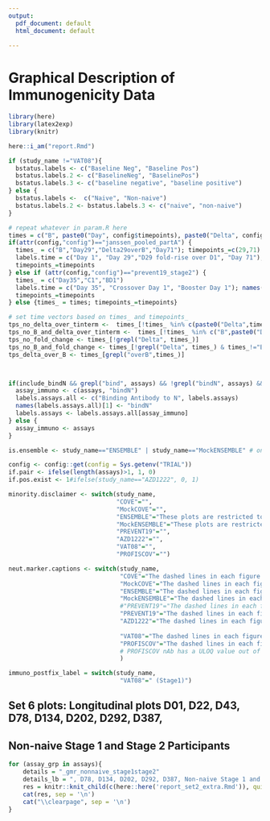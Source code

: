 ```yaml
---
output:
  pdf_document: default
  html_document: default
  
---
```

# Graphical Description of Immunogenicity Data {#immuno-graphical}

```r
library(here)
library(latex2exp)
library(knitr)

here::i_am("report.Rmd")

if (study_name !="VAT08"){
  bstatus.labels <- c("Baseline Neg", "Baseline Pos")
  bstatus.labels.2 <- c("BaselineNeg", "BaselinePos")
  bstatus.labels.3 <- c("baseline negative", "baseline positive")
} else {
  bstatus.labels <-  c("Naive", "Non-naive")
  bstatus.labels.2 <- bstatus.labels.3 <- c("naive", "non-naive")
}

# repeat whatever in param.R here
times = c("B", paste0("Day", config$timepoints), paste0("Delta", config$timepoints, "overB"))
if(attr(config,"config")=="janssen_pooled_partA") {
  times_ = c("B","Day29","Delta29overB","Day71"); timepoints_=c(29,71)
  labels.time = c("Day 1", "Day 29","D29 fold-rise over D1", "Day 71"); names(labels.time) = times_
  timepoints_=timepoints
} else if (attr(config,"config")=="prevent19_stage2") {
  times_ = c("Day35","C1","BD1") 
  labels.time = c("Day 35", "Crossover Day 1", "Booster Day 1"); names(labels.time) = times_
  timepoints_=timepoints
} else {times_ = times; timepoints_=timepoints}

# set time vectors based on times_ and timepoints_
tps_no_delta_over_tinterm <-  times_[!times_ %in% c(paste0("Delta",timepoints_[length(timepoints_)],"over",timepoints_[1]))] #c("B", "Day29", "Delta29overB", "Day57", "Delta57overB")
tps_no_B_and_delta_over_tinterm <-  times_[!times_ %in% c("B",paste0("Delta",timepoints_[length(timepoints_)],"over",timepoints_[1]))] #c("Day29", "Delta29overB", "Day57", "Delta57overB")
tps_no_fold_change <- times_[!grepl("Delta", times_)]
tps_no_B_and_fold_change <- times_[!grepl("Delta", times_) & times_!="B"]
tps_delta_over_B <- times_[grepl("overB",times_)]



if(include_bindN && grepl("bind", assays) && !grepl("bindN", assays) && !grepl("janssen_.+partA.*", attr(config,"config")) && !grepl("vat08", attr(config,"config"))){
  assay_immuno <- c(assays, "bindN")
  labels.assays.all <- c("Binding Antibody to N", labels.assays)
  names(labels.assays.all)[1] <- "bindN"
  labels.assays <- labels.assays.all[assay_immuno]
} else {
  assay_immuno <- assays
}
```

```r

is.ensemble <- study_name=="ENSEMBLE" | study_name=="MockENSEMBLE" # only ENSEMBLE has by country and by HIV group figures

config <- config::get(config = Sys.getenv("TRIAL"))
if.pair <- ifelse(length(assays)>1, 1, 0)
if.pos.exist <- 1#ifelse(study_name=="AZD1222", 0, 1)

minority.disclaimer <- switch(study_name, 
                              "COVE"="",
                              "MockCOVE"="",
                              "ENSEMBLE"="These plots are restricted to only United States trial participants.",
                              "MockENSEMBLE"="These plots are restricted to only United States trial participants.",
                              "PREVENT19"="",
                              "AZD1222"="",
                              "VAT08"="",
                              "PROFISCOV"="")

neut.marker.captions <- switch(study_name, 
                               "COVE"="The dashed lines in each figure are ULOQ, LLOQ, and positivity cutoffs for binding antibody assays, or ULOQ, LLOQ, and LLOD for neutralizing antibody assays, from top to bottom respectively.",
                               "MockCOVE"="The dashed lines in each figure are ULOQ, LLOQ, and positivity cutoffs for binding antibody assays, or ULOQ, LLOQ, and LLOD for neutralizing antibody assays, from top to bottom respectively.",
                               "ENSEMBLE"="The dashed lines in each figure are ULOQ and positivity cut-off from top to bottom for binding antibody assays, or ULOQ and LLOQ for neutralizing antibody assays, from top to bottom respectively.",
                               "MockENSEMBLE"="The dashed lines in each figure are ULOQ and positivity cut-off for binding antibody assays, or ULOQ and LLOQ for neutralizing antibody assays, from top to bottom respectively.",
                               #"PREVENT19"="The dashed lines in each figure are ULOQ, positivity cut-off and LLOQ for binding antibody assays, or ULOQ and LLOD for neutralizing antibody assays, from top to bottom respectively.",
                               "PREVENT19"="The dashed lines in each figure are ULOQ and LLOQ for binding antibody assays, or ULOQ and LLOD for neutralizing antibody assays, from top to bottom respectively.",
                               "AZD1222"="The dashed lines in each figure are ULOQ, positivity cut-off and LLOQ for binding antibody assays, or ULOQ and LLOD for neutralizing antibody assays, from top to bottom respectively.",
                               
                               "VAT08"="The dashed lines in each figure are ULOQ and LLOQ for binding antibody assays, or ULOQ and LLOD for neutralizing antibody assays, from top to bottom respectively.",
                               "PROFISCOV"="The dashed lines in each figure are ULOQ, positivity cut-off and LLOD for binding antibody assays, or LLOD/positivity cut-off for neutralizing antibody assays, from top to bottom respectively."
                               # PROFISCOV nAb has a ULOQ value out of figure limit
                               )

immuno_postfix_label = switch(study_name, 
                               "VAT08"=" (Stage1)")

```

\clearpage
## Set 6 plots: Longitudinal plots D01, D22, D43, D78, D134, D202, D292, D387, 
## Non-naive Stage 1 and Stage 2 Participants


<!-- ```{r, echo=FALSE, results='asis', eval=study_name=="VAT08" & grepl("Stage1", immuno_postfix_label)} -->

<!-- for (assay_grp in assays){ -->
<!--     details = "_gmr_nonnaive_stage1stage2" -->
<!--     details_lb = ", D78, D134, D202, D292, D387, Non-naive Stage 1 and Stage 2 Participants" -->
<!--     # res = knitr::knit_child(c(here::here('report_set2_extra.Rmd')), quiet = TRUE) -->
<!--     # cat(res, sep = '\n') -->
<!--     cat("\\begin{figure}[H]\n\\center\n") -->
<!--     cat(sprintf("\\includegraphics[width=1\\textwidth]{`r \"output\\vat08\\_combined\\%s_longitudinal\\_gmr\\_nonnaive\\_stage1stage2.pdf\"`}\n", assay_grp)) -->
<!--     cat(sprintf("\\caption{`r paste0(\"Longitudinal plots for \", gsub(\"_\", \" \", \"%s\"), \" markers at D1, D22, D43, D78, D134, D202, D292, D387, Non\\-naive Stage 1 and Stage 2 Participants\")`}\n", assay_grp)) -->

<!--     cat("\\end{figure}\n\\hphantom{Random text to appease the latex god}\n") -->
<!--     cat("\\clearpage", sep = '\n') -->
<!-- } -->
<!-- ``` -->


```r

for (assay_grp in assays){
    details = "_gmr_nonnaive_stage1stage2"
    details_lb = ", D78, D134, D202, D292, D387, Non-naive Stage 1 and Stage 2 Participants"
    res = knitr::knit_child(c(here::here('report_set2_extra.Rmd')), quiet = TRUE)
    cat(res, sep = '\n')
    cat("\\clearpage", sep = '\n')
}

```